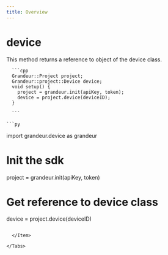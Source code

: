```yaml
---
title: Overview
---
```


# device

This method returns a reference to object of the device class.

<Tabs>

  <Item value="arduino" label="Arduino">

   
      ```cpp
      Grandeur::Project project;
      Grandeur::project::Device device;
      void setup() {
        project = grandeur.init(apiKey, token);
        device = project.device(deviceID);
      }

      ```
  </Item>

  <Item value="py" label="Py">

    ```py

import grandeur.device as grandeur

# Init the sdk
project = grandeur.init(apiKey, token)

# Get reference to device class
device = project.device(deviceID)
```

  </Item>

</Tabs>









